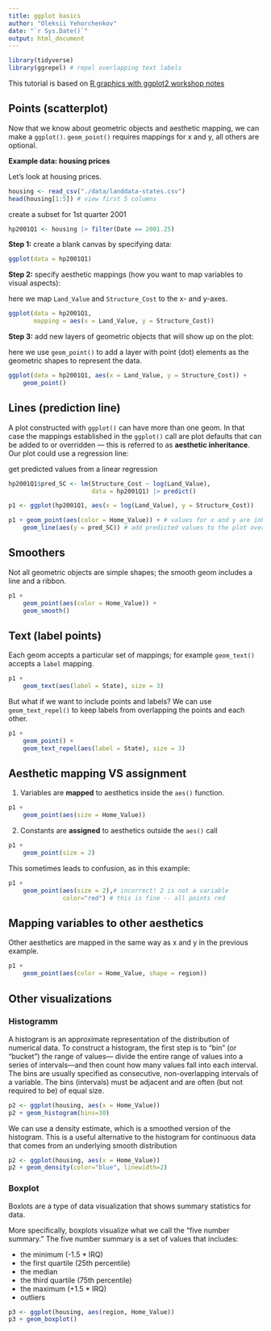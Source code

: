 ---
title: ggplot basics
author: "Oleksii Yehorchenkov"
date: "`r Sys.Date()`"
output: html_document
---

```{r, results='hide', message=FALSE}
library(tidyverse)
library(ggrepel) # repel overlapping text labels
```

This tutorial is based on [R graphics with ggplot2 workshop notes](https://rpubs.com/phela51/471711)

## Points (scatterplot)

Now that we know about geometric objects and aesthetic mapping, 
we can make a `ggplot()`. `geom_point()` requires mappings for x 
and y, all others are optional.

**Example data: housing prices**

Let's look at housing prices.

```{r}
housing <- read_csv("./data/landdata-states.csv")
head(housing[1:5]) # view first 5 columns
```

create a subset for 1st quarter 2001

```{r}
hp2001Q1 <- housing |> filter(Date == 2001.25)
```

**Step 1:** create a blank canvas by specifying data:

```{r}
ggplot(data = hp2001Q1)
```

**Step 2:** specify aesthetic mappings 
(how you want to map variables to visual aspects):

here we map `Land_Value` and `Structure_Cost` to the x- and y-axes.

```{r}
ggplot(data = hp2001Q1, 
       mapping = aes(x = Land_Value, y = Structure_Cost))
```

**Step 3:** add new layers of geometric objects that will show up on the plot: 

here we use `geom_point()` to add a layer with point (dot) elements 
as the geometric shapes to represent the data.

```{r}
ggplot(data = hp2001Q1, aes(x = Land_Value, y = Structure_Cost)) +
    geom_point()
```

## Lines (prediction line)

A plot constructed with `ggplot()` can have more than one geom. 
In that case the mappings established in the `ggplot()` 
call are plot defaults that can be added to or overridden --- 
this is referred to as **aesthetic inheritance**. 
Our plot could use a regression line:

get predicted values from a linear regression

```{r}
hp2001Q1$pred_SC <- lm(Structure_Cost ~ log(Land_Value), 
                       data = hp2001Q1) |> predict()

p1 <- ggplot(hp2001Q1, aes(x = log(Land_Value), y = Structure_Cost))

p1 + geom_point(aes(color = Home_Value)) + # values for x and y are inherited from the ggplot() call above
    geom_line(aes(y = pred_SC)) # add predicted values to the plot overriding the y values from the ggplot() call above
```

## Smoothers

Not all geometric objects are simple shapes; 
the smooth geom includes a line and a ribbon.

```{r}
p1 +
    geom_point(aes(color = Home_Value)) +
    geom_smooth()
```

## Text (label points)

Each geom accepts a particular set of mappings; 
for example `geom_text()` accepts a `label` mapping.

```{r}
p1 + 
    geom_text(aes(label = State), size = 3)
```

But what if we want to include points and labels? 
We can use `geom_text_repel()` to keep labels from overlapping 
the points and each other.

```{r}
p1 + 
    geom_point() + 
    geom_text_repel(aes(label = State), size = 3)
```

## Aesthetic mapping VS assignment

1.  Variables are **mapped** to aesthetics inside the `aes()` function.

```{r}
p1 +
    geom_point(aes(size = Home_Value))
```

2.  Constants are **assigned** to aesthetics outside the `aes()` call

```{r}
p1 +
    geom_point(size = 2)
```

This sometimes leads to confusion, as in this example:

```{r}
p1 +
    geom_point(aes(size = 2),# incorrect! 2 is not a variable
               color="red") # this is fine -- all points red
```

## Mapping variables to other aesthetics

Other aesthetics are mapped in the same way as x and y 
in the previous example.

```{r}
p1 +
    geom_point(aes(color = Home_Value, shape = region))
```

## Other visualizations

### Histogramm

A histogram is an approximate representation of the distribution of numerical data. To construct a histogram, the first step is to "bin" (or "bucket") the range of values— divide the entire range of values into a series of intervals—and then count how many values fall into each interval. The bins are usually specified as consecutive, non-overlapping intervals of a variable. The bins (intervals) must be adjacent and are often (but not required to be) of equal size.

```{r}
p2 <- ggplot(housing, aes(x = Home_Value))
p2 + geom_histogram(bins=30)
```

We can use a density estimate, which is a smoothed version of the histogram. This is a useful alternative to the histogram for continuous data that comes from an underlying smooth distribution

```{r}
p2 <- ggplot(housing, aes(x = Home_Value))
p2 + geom_density(color="blue", linewidth=2)
```

### Boxplot

Boxlots are a type of data visualization that shows summary statistics for data.

More specifically, boxplots visualize what we call the “five number summary.” The five number summary is a set of values that includes:

- the minimum (-1.5 * IRQ)
- the first quartile (25th percentile)
- the median
- the third quartile (75th percentile)
- the maximum (+1.5 * IRQ)
- outliers

```{r}
p3 <- ggplot(housing, aes(region, Home_Value))
p3 + geom_boxplot()
```

